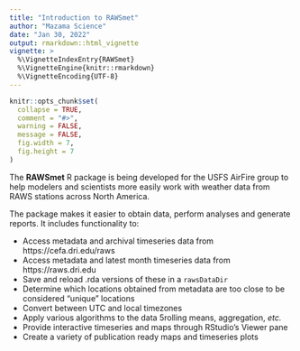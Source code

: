 ```yaml
---
title: "Introduction to RAWSmet"
author: "Mazama Science"
date: "Jan 30, 2022"
output: rmarkdown::html_vignette
vignette: >
  %\VignetteIndexEntry{RAWSmet}
  %\VignetteEngine{knitr::rmarkdown}
  %\VignetteEncoding{UTF-8}
---
```

  
```r
knitr::opts_chunk$set(
  collapse = TRUE,
  comment = "#>",
  warning = FALSE,
  message = FALSE,
  fig.width = 7,
  fig.height = 7
)
```

The **RAWSmet** R package is being developed for the USFS AirFire group to help 
modelers and scientists more easily work with weather data from RAWS stations 
across North America.

The package makes it easier to obtain data, perform analyses and generate 
reports. It includes functionality to:
  
* Access metadata and archival timeseries data from https://cefa.dri.edu/raws
* Access metadata and latest month timeseries data from https://raws.dri.edu
* Save and reload .rda versions of these in a `rawsDataDir`
* Determine which locations obtained from metadata are too close to be 
considered “unique” locations
* Convert between UTC and local timezones
* Apply various algorithms to the data 5rolling means, aggregation, _etc._
* Provide interactive timeseries and maps through RStudio’s Viewer pane
* Create a variety of publication ready maps and timeseries plots

